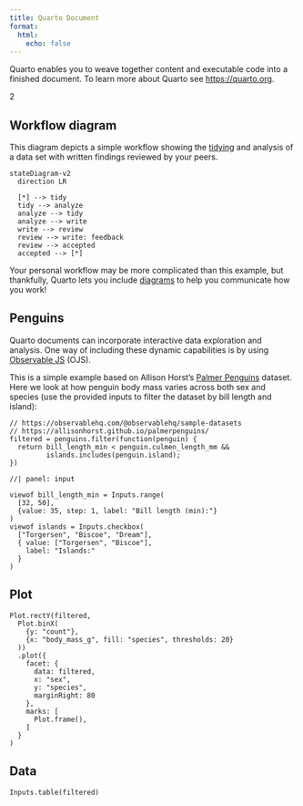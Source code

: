 ```yaml
---
title: Quarto Document
format:
  html:
    echo: false
---
```


Quarto enables you to weave together content and executable code into a
finished document. To learn more about Quarto see <https://quarto.org>.

2

## Workflow diagram

This diagram depicts a simple workflow showing the
[tidying](https://vita.had.co.nz/papers/tidy-data.html) and analysis of a data
set with written findings reviewed by your peers.

```mermaid
stateDiagram-v2
  direction LR

  [*] --> tidy
  tidy --> analyze
  analyze --> tidy
  analyze --> write
  write --> review
  review --> write: feedback
  review --> accepted
  accepted --> [*]
```

Your personal workflow may be more complicated than this example, but
thankfully, Quarto lets you include
[diagrams](https://quarto.org/docs/authoring/diagrams.html) to help you
communicate how you work!

## Penguins

Quarto documents can incorporate interactive data exploration and analysis.
One way of including these dynamic capabilities is by using [Observable
JS](https://quarto.org/docs/interactive/ojs/) (OJS).

This is a simple example based on Allison Horst's [Palmer
Penguins](https://allisonhorst.github.io/palmerpenguins/) dataset. Here we
look at how penguin body mass varies across both sex and species (use the
provided inputs to filter the dataset by bill length and island):

```ojs
// https://observablehq.com/@observablehq/sample-datasets
// https://allisonhorst.github.io/palmerpenguins/
filtered = penguins.filter(function(penguin) {
  return bill_length_min < penguin.culmen_length_mm &&
         islands.includes(penguin.island);
})
```

```ojs
//| panel: input

viewof bill_length_min = Inputs.range(
  [32, 50], 
  {value: 35, step: 1, label: "Bill length (min):"}
)
viewof islands = Inputs.checkbox(
  ["Torgersen", "Biscoe", "Dream"], 
  { value: ["Torgersen", "Biscoe"], 
    label: "Islands:"
  }
)
```

::: {.panel-tabset}


## Plot

```ojs
Plot.rectY(filtered, 
  Plot.binX(
    {y: "count"}, 
    {x: "body_mass_g", fill: "species", thresholds: 20}
  ))
  .plot({
    facet: {
      data: filtered,
      x: "sex",
      y: "species",
      marginRight: 80
    },
    marks: [
      Plot.frame(),
    ]
  }
)
```

## Data

```ojs
Inputs.table(filtered)
```

:::
